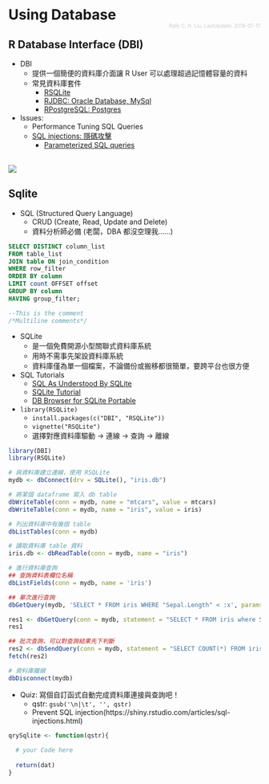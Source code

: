 # Using Database
<div style='float: right; font-size:10px; margin-top: -20px; color: #ccc;'>Rafe C. H. Liu, LastUpdate: 2018-07-17</div>
  
## R Database Interface (DBI)

- DBI
    - 提供一個簡便的資料庫介面讓 R User 可以處理超過記憶體容量的資料
    - 常見資料庫套件
        - [RSQLite](https://www.r-project.org/nosvn/pandoc/RSQLite.html)
        - [RJDBC: Oracle Database, MySql](https://cran.r-project.org/web/packages/RJDBC/index.html)
        - [RPostgreSQL: Postgres](https://cran.r-project.org/web/packages/RPostgreSQL/index.html)
- Issues:
    - Performance Tuning SQL Queries
    - [SQL injections: 隱碼攻擊](https://zh.wikipedia.org/wiki/SQL%E8%B3%87%E6%96%99%E9%9A%B1%E7%A2%BC%E6%94%BB%E6%93%8A)
        - [Parameterized SQL queries](https://cran.r-project.org/web/packages/RODBCext/vignettes/Parameterized_SQL_queries.html)

<br><a href='https://www.explainxkcd.com/wiki/index.php/327:_Exploits_of_a_Mom' target='_blank'><img src = 'https://www.explainxkcd.com/wiki/images/5/5f/exploits_of_a_mom.png'></img></a></br>
  
## Sqlite
  
- SQL (Structured Query Language)
    - CRUD (Create, Read, Update and Delete)
    - 資料分析師必備 (老闆，DBA 都沒空理我......)

```sql
SELECT DISTINCT column_list
FROM table_list
JOIN table ON join_condition
WHERE row_filter
ORDER BY column
LIMIT count OFFSET offset
GROUP BY column
HAVING group_filter;

--This is the comment
/*Multiline comments*/
```

- SQLite
    - 是一個免費開源小型關聯式資料庫系統
    - 用時不需事先架設資料庫系統
    - 資料庫僅為單一個檔案，不論備份或搬移都很簡單，要跨平台也很方便
    
- SQL Tutorials
    - [SQL As Understood By SQLite](https://sqlite.org/lang_select.html)
    - [SQLite Tutorial](https://www.tutorialspoint.com/sqlite/index.htm)
    - [DB Browser for SQLite Portable](https://portableapps.com/apps/development/sqlite_database_browser_portable)

- `library(RSQLite)`    
    - `install.packages(c("DBI", "RSQLite"))`
    - `vignette("RSQLite")`
    - 選擇對應資料庫驅動 -> 連線 -> 查詢 -> 離線

```r
library(DBI)
library(RSQLite)

# 與資料庫建立連線，使用 RSQLite
mydb <- dbConnect(drv = SQLite(), "iris.db")

# 將某個 dataframe 寫入 db table
dbWriteTable(conn = mydb, name = "mtcars", value = mtcars)
dbWriteTable(conn = mydb, name = "iris", value = iris)

# 列出資料庫中有幾個 table
dbListTables(conn = mydb)

# 讀取資料庫 table 資料
iris.db <- dbReadTable(conn = mydb, name = "iris")

# 進行資料庫查詢
## 查詢資料表欄位名稱
dbListFields(conn = mydb, name = 'iris')

## 單次進行查詢
dbGetQuery(mydb, 'SELECT * FROM iris WHERE "Sepal.Length" < :x', params = list(x = 4.6))

res1 <- dbGetQuery(conn = mydb, statement = "SELECT * FROM iris where Species == 'setosa' limit 10")
res1

## 批次查詢，可以對查詢結果先下判斷
res2 <- dbSendQuery(conn = mydb, statement = "SELECT COUNT(*) FROM iris where Species == 'setosa'")
fetch(res2)

# 資料庫離線
dbDisconnect(mydb)

```

- Quiz: 寫個自訂函式自動完成資料庫連接與查詢吧！
    - qstr: `gsub('\n|\t', '', qstr)`
    - Prevent SQL injection(https://shiny.rstudio.com/articles/sql-injections.html)

```r

qrySqlite <- function(qstr){
  
  # your Code here
  
  return(dat)
}

```